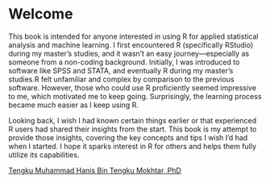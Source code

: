 # Welcome {.unnumbered}

This book is intended for anyone interested in using R for applied statistical analysis and machine learning. I first encountered R (specifically RStudio) during my master’s studies, and it wasn’t an easy journey—especially as someone from a non-coding background. Initially, I was introduced to software like SPSS and STATA, and eventually R during my master's studies.R felt unfamiliar and complex by comparison to the previous software. However, those who could use R proficiently seemed impressive to me, which motivated me to keep going. Surprisingly, the learning process became much easier as I keep using R.

Looking back, I wish I had known certain things earlier or that experienced R users had shared their insights from the start. This book is my attempt to provide those insights, covering the key concepts and tips I wish I’d had when I started. I hope it sparks interest in R for others and helps them fully utilize its capabilities.

[Tengku Muhammad Hanis Bin Tengku Mokhtar, PhD](https://tengkuhanis.netlify.app/)


